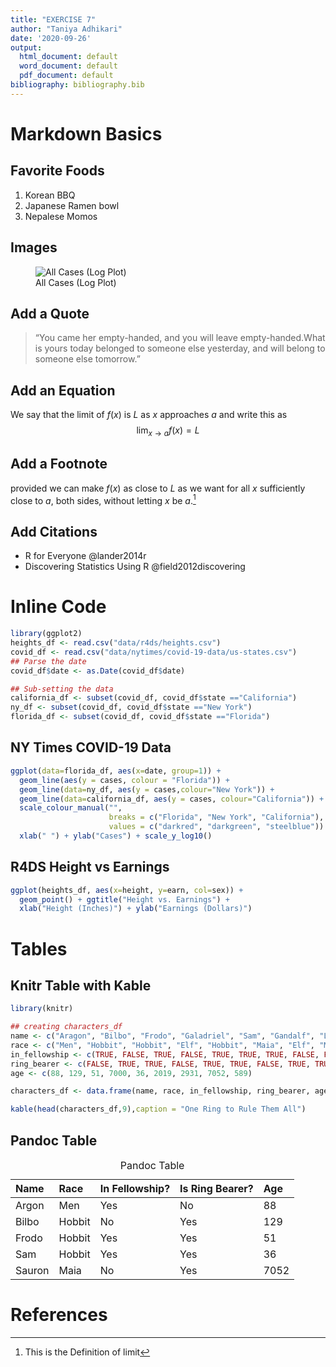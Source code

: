 ```yaml
---
title: "EXERCISE 7"
author: "Taniya Adhikari"
date: '2020-09-26'
output:  
  html_document: default
  word_document: default
  pdf_document: default
bibliography: bibliography.bib
---
```


# Markdown Basics

## Favorite Foods
1. Korean BBQ
2. Japanese Ramen bowl
3. Nepalese Momos
  
## Images
![All Cases (Log Plot)](plots/10-all-cases-log.png)


## Add a Quote
> "You came her empty-handed, and you will leave empty-handed.What is yours today belonged to someone else yesterday, and will belong to someone else tomorrow."  

## Add an Equation
We say that the limit of $f(x)$ is $L$ as $x$ approaches $a$ and write this as  
$$\lim_{x\to a}f(x)=L$$

## Add a Footnote
provided we can make $f(x)$ as close to $L$ as we want for all $x$ sufficiently close to $a$, both sides, without letting $x$ be $a$.^[This is the Definition of limit]


## Add Citations  

* R for Everyone @lander2014r
* Discovering Statistics Using R  @field2012discovering  
     
     
# Inline Code
  
```r

library(ggplot2)
heights_df <- read.csv("data/r4ds/heights.csv")
covid_df <- read.csv("data/nytimes/covid-19-data/us-states.csv")
## Parse the date
covid_df$date <- as.Date(covid_df$date)

## Sub-setting the data
california_df <- subset(covid_df, covid_df$state =="California")
ny_df <- subset(covid_df, covid_df$state =="New York")
florida_df <- subset(covid_df, covid_df$state =="Florida")

```

## NY Times COVID-19 Data
```r

ggplot(data=florida_df, aes(x=date, group=1)) +
  geom_line(aes(y = cases, colour = "Florida")) +
  geom_line(data=ny_df, aes(y = cases,colour="New York")) +
  geom_line(data=california_df, aes(y = cases, colour="California")) +
  scale_colour_manual("",
                      breaks = c("Florida", "New York", "California"),
                      values = c("darkred", "darkgreen", "steelblue")) +
  xlab(" ") + ylab("Cases") + scale_y_log10()

```
  
## R4DS Height vs Earnings
```r

ggplot(heights_df, aes(x=height, y=earn, col=sex)) + 
  geom_point() + ggtitle("Height vs. Earnings") + 
  xlab("Height (Inches)") + ylab("Earnings (Dollars)")

```
    
# Tables

## Knitr Table with Kable
```r

library(knitr)

## creating characters_df
name <- c("Aragon", "Bilbo", "Frodo", "Galadriel", "Sam", "Gandalf", "Legolas", "Sauron", "Gollum")
race <- c("Men", "Hobbit", "Hobbit", "Elf", "Hobbit", "Maia", "Elf", "Maia", "Hobbit")
in_fellowship <- c(TRUE, FALSE, TRUE, FALSE, TRUE, TRUE, TRUE, FALSE, FALSE)
ring_bearer <- c(FALSE, TRUE, TRUE, FALSE, TRUE, TRUE, FALSE, TRUE, TRUE)
age <- c(88, 129, 51, 7000, 36, 2019, 2931, 7052, 589)

characters_df <- data.frame(name, race, in_fellowship, ring_bearer, age)

kable(head(characters_df,9),caption = "One Ring to Rule Them All")

```
  
## Pandoc Table

Name        Race        In Fellowship?        Is Ring Bearer?       Age  
-------     -------     ---------------       ----------------      ----
Argon       Men         Yes                   No                    88
Bilbo       Hobbit      No                    Yes                   129
Frodo       Hobbit      Yes                   Yes                   51
Sam         Hobbit      Yes                   Yes                   36
Sauron      Maia        No                    Yes                   7052

Table:  Pandoc Table  
  
# References